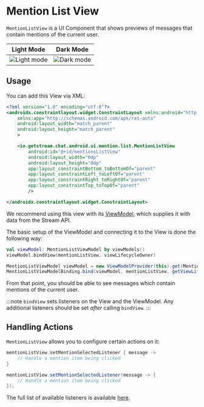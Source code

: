 
# Mention List View

`MentionListView` is a UI Component that shows previews of messages that contain mentions of the current user.

| Light Mode | Dark Mode |
| --- | --- |
|![Light mode](../../assets/mentions_list_view_light.png)|![Dark mode](../../assets/mentions_list_view_dark.png)|

## Usage

You can add this View via XML:

```xml
<?xml version="1.0" encoding="utf-8"?>
<androidx.constraintlayout.widget.ConstraintLayout xmlns:android="http://schemas.android.com/apk/res/android"
    xmlns:app="http://schemas.android.com/apk/res-auto"
    android:layout_width="match_parent"
    android:layout_height="match_parent"
    >

    <io.getstream.chat.android.ui.mention.list.MentionListView
        android:id="@+id/mentionsListView"
        android:layout_width="0dp"
        android:layout_height="0dp"
        app:layout_constraintBottom_toBottomOf="parent"
        app:layout_constraintLeft_toLeftOf="parent"
        app:layout_constraintRight_toRightOf="parent"
        app:layout_constraintTop_toTopOf="parent"
        />

</androidx.constraintlayout.widget.ConstraintLayout>
```

We recommend using this view with its [ViewModel](../01-overview.mdx#viewmodels), which supplies it with data from the Stream API.

The basic setup of the ViewModel and connecting it to the View is done the following way:

<Tabs>
<TabItem value="kotlin" label="Kotlin">

```kotlin
val viewModel: MentionListViewModel by viewModels()
viewModel.bindView(mentionListView, viewLifecycleOwner)
```
</TabItem>

<TabItem value="java" label="Java">

```java
MentionListViewModel viewModel = new ViewModelProvider(this).get(MentionListViewModel.class);
MentionListViewModelBinding.bind(viewModel, mentionListView, getViewLifecycleOwner());
```
</TabItem>
</Tabs>

From that point, you should be able to see messages which contain mentions of the current user.

:::note
`bindView` sets listeners on the View and the ViewModel. Any additional listeners should be set _after_ calling `bindView`.
:::

## Handling Actions

`MentionListView` allows you to configure certain actions on it:

<Tabs>
<TabItem value="kotlin" label="Kotlin">

```kotlin
mentionListView.setMentionSelectedListener { message ->
    // Handle a mention item being clicked
}
```
</TabItem>

<TabItem value="java" label="Java">

```java
mentionListView.setMentionSelectedListener(message -> {
    // Handle a mention item being clicked
});
```
</TabItem>
</Tabs>

The full list of available listeners is available [here](https://getstream.github.io/stream-chat-android/stream-chat-android-ui-components/io.getstream.chat.android.ui.mention.list/-mention-list-view/).
